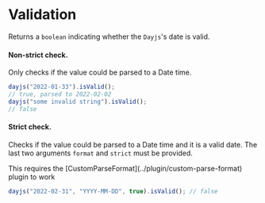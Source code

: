 
# Validation

Returns a `boolean` indicating whether the `Dayjs`'s date is valid.

#### Non-strict check.

Only checks if the value could be parsed to a Date time.

```js
dayjs("2022-01-33").isValid();
// true, parsed to 2022-02-02
dayjs("some invalid string").isValid();
// false
```

#### Strict check.

Checks if the value could be parsed to a Date time and it is a valid date. The last two arguments `format` and `strict` must be provided.

<Callout>
  This requires the [CustomParseFormat](../plugin/custom-parse-format) plugin to
  work
</Callout>

```js
dayjs("2022-02-31", "YYYY-MM-DD", true).isValid(); // false
```
